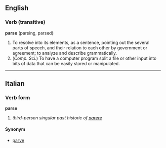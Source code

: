 ==English==
===Verb (transitive)===
'''parse''' (parsing, parsed)
#To resolve into its elements, as a sentence, pointing out the several parts of speech, and their relation to each other by government or agreement; to analyze and describe grammatically.
#(''Comp. Sci.'') To have a computer program split a file or other input into bits of data that can be easily stored or manipulated.

----

==Italian==
===Verb form===
'''parse'''

# ''third-person singular past historic of [[parere]]''

====Synonym====
*[[parve]]